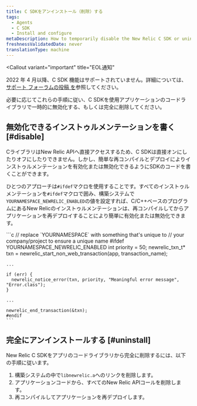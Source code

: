 ```yaml
---
title: C SDKをアンインストール（削除）する
tags:
  - Agents
  - C SDK
  - Install and configure
metaDescription: How to temporarily disable the New Relic C SDK or uninstall and remove it completely from your application's code library.
freshnessValidatedDate: never
translationType: machine
---
```


<Callout
  variant="important"
  title="EOL通知"
>
  2022 年 4 月以降、C SDK 機能はサポートされていません。詳細については、 [サポート フォーラムの投稿 を](https://discuss.newrelic.com/t/q1-bulk-eol-announcement-fy23/181744)参照してください。
</Callout>

必要に応じてこれらの手順に従い、C SDKを使用アプリケーションのコードライブラリで一時的に無効化する、もしくは完全に削除してください。

## 無効化できるインストゥルメンテーションを書く [#disable]

CライブラリはNew Relic APIへ直接アクセスするため、C SDKは直接オンにしたりオフにしたりできません。しかし、簡単な再コンパイルとデプロイによりインストゥルメンテーションを有効化または無効化できるようにSDKのコードを書くことができます。

ひとつのアプローチは`#ifdef`マクロを使用することです。すべてのインストゥルメンテーションを`#ifdef`マクロで囲み、構築システムで`YOURNAMESPACE_NEWRELIC_ENABLED`の値を設定すれば、C/C++ベースのプログラムにあるNew Relicのインストゥルメンテーションは、再コンパイルしてからアプリケーションを再デプロイすることにより簡単に有効化または無効化できます。

<CollapserGroup>
  <Collapser
    id="ifdef"
    title="#ifdefマクロを使用して、C SDKインストゥルメンテーションを無効化する"
  >
    ```c
    // replace `YOURNAMESPACE` with something that's unique to
    // your company/project to ensure a unique name
    #ifdef YOURNAMESPACE_NEWRELIC_ENABLED
    int priority = 50;
    newrelic_txn_t* txn = newrelic_start_non_web_transaction(app, transaction_name);

    ...

    if (err) {
      newrelic_notice_error(txn, priority, "Meaningful error message", "Error.class");
    }

    ...

    newrelic_end_transaction(&txn);
    #endif
    ```
  </Collapser>
</CollapserGroup>

## 完全にアンインストールする [#uninstall]

New Relic C SDKをアプリのコードライブラリから完全に削除するには、以下の手順に従います。

1. 構築システムの中で`libnewrelic.a`へのリンクを削除します。
2. アプリケーションコードから、すべてのNew Relic APIコールを削除します。
3. 再コンパイルしてアプリケーションを再デプロイします。
